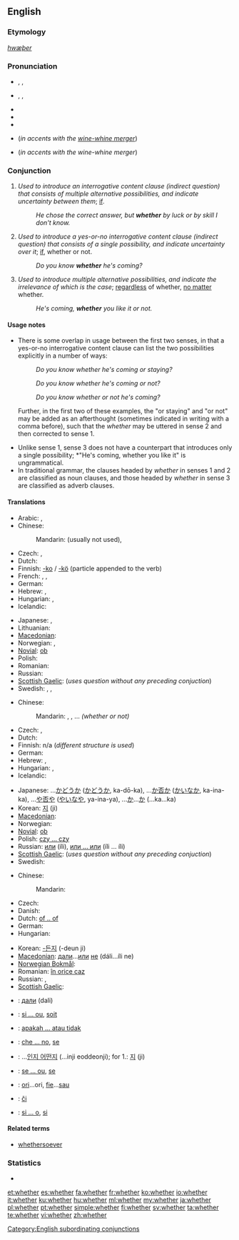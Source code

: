 ==English==

===Etymology===
{{etyl|ang}} ''[[hwæþer]]''

===Pronunciation===
* {{enPR|wĕ'''th''ə(r)}}, {{IPA|/ˈwɛðə(r)/}}, {{SAMPA|/"wED@(r)/}}
* {{enPR|hwĕ'''th''ə(r)}}, {{IPA|/ˈʍɛðə(r)/}}, {{SAMPA|/"WED@(r)/}}
* {{audio|en-us-whether.ogg|Audio (US)}}
* {{rhymes|ɛðə(r)}}
* {{hyphenation|wheth|er}}
* {{homophones|weather}} (''in accents with the [[wine-whine merger]]'')
* {{homophones|wether}} (''in accents with the wine-whine merger'')

===Conjunction===
{{en-con}}

# ''Used to introduce an interrogative content clause (indirect question) that consists of multiple alternative possibilities, and indicate uncertainty between them''; [[if]].
#: ''He chose the correct answer, but '''whether''' by luck or by skill I don't know.''
# ''Used to introduce a yes-or-no interrogative content clause (indirect question) that consists of a single possibility, and indicate uncertainty over it''; [[if]], whether or not.
#: ''Do you know '''whether''' he's coming?''
# ''Used to introduce multiple alternative possibilities, and indicate the irrelevance of which is the case''; [[regardless]] of whether, [[no matter]] whether.
#: ''He's coming, '''whether''' you like it or not.''

====Usage notes====
* There is some overlap in usage between the first two senses, in that a yes-or-no interrogative content clause can list the two possibilities explicitly in a number of ways: <dl><dd>''Do you know whether he's coming or staying?''</dd><dd>''Do you know whether he's coming or not?''</dd><dd>''Do you know whether or not he's coming?''</dd></dl> Further, in the first two of these examples, the "or staying" and "or not" may be added as an afterthought (sometimes indicated in writing with a comma before), such that the ''whether'' may be uttered in sense 2 and then corrected to sense 1.
* Unlike sense 1, sense 3 does not have a counterpart that introduces only a single possibility; *"He's coming, whether you like it" is ungrammatical.
* In traditional grammar, the clauses headed by ''whether'' in senses 1 and 2 are classified as noun clauses, and those headed by ''whether'' in sense 3 are classified as adverb clauses.

====Translations====
{{trans-top|if (in indirect questions)}}
* Arabic: {{t|ar|إذا|tr='ídhaa}}, {{t|ar|سواء|tr=sawaa'}}
* Chinese:
*: Mandarin: (usually not used), {{t|cmn|是否|tr=shì-fǒu|sc=Hani}}
* Czech: {{t+|cs|zda}}, {{t-|cs|zdali}}
* Dutch: {{t+|nl|of}}
* Finnish: [[-ko]] / [[-kö]] (particle appended to the verb)
* French: {{t+|fr|si}},  {{t+|fr|que}},  {{t+|fr|soit}}
* German: {{t+|de|ob}}
* Hebrew: {{t|he|האם|tr=ha`ím}}, {{t+|he|אם|tr=ím}}
* Hungarian: {{t-|hu|-e}},  {{t+|hu|vajon}}
* Icelandic: {{t+|is|hvort}}
{{trans-mid}}
* Japanese: {{t|ja|かどうか|tr=...ka dō ka}},  {{t+|ja|か|tr=ka}}
* Lithuanian: {{t+|lt|ar|xs=Lithuanian}}
* [[Macedonian]]: {{t-|mk|дали|tr=dáli}}
* Norwegian: {{t|no|om}}, {{t|no|hvorvidt}}
* [[Novial]]: [[ob]]
* Polish: {{t+|pl|czy}}
* Romanian: {{t+|ro|dacă}}
* Russian: {{t+|ru|ли|tr=li}}
* [[Scottish Gaelic]]: (''uses question without any preceding conjuction'')
* Swedish: {{t+|sv|om}}, {{t|sv|ifall}}, {{t+|sv|huruvida}}
{{trans-bottom}}

{{trans-top|if, either}}
* Chinese:
*: Mandarin: {{t-|cmn|還是|sc=Hani}}, {{t-|cmn|还是|tr=háishi|sc=Hani}}, ...{{t-|cmn|不|tr=...bù...|sc=Hani}} ''(whether or not)''
* Czech: {{t+|cs|zda}}, {{t-|cs|zdali}}
* Dutch: {{t+|nl|of}}
* Finnish: n/a (''different structure is used'')
* German: {{t+|de|ob}}
* Hebrew: {{t|he|באם|tr=be`ím}}, {{t+|he|אם|tr=ím}}
* Hungarian: {{t-|hu|-e}},  {{t+|hu|vajon}}
* Icelandic: {{t+|is|hvort}}
{{trans-mid}}
* Japanese: ...[[かどうか]] ([[かどうか]], ka-dō-ka), ...[[か否か]] ([[かいなか]], ka-ina-ka), ...[[や否や]] ([[やいなや]], ya-ina-ya), ...[[か]]...[[か]] (...ka...ka)
* Korean: [[지]] (ji)
* [[Macedonian]]: {{t-|mk|дали|tr=dáli}}
* Norwegian: {{t+|no|enten}}
* [[Novial]]: [[ob]]
* Polish: [[czy ... czy]]
* Russian: [[или]] (íli), [[или ... или]] (íli ... íli)
* [[Scottish Gaelic]]: (''uses question without any preceding conjuction'')
* Swedish: {{t+|sv|om}}
{{trans-bottom}}

{{trans-top|whether or not}}
<!--this should be moved to "whether or not" if it ever gets created.-->
* Chinese:
*: Mandarin: {{t|cmn|是否|tr=shì-fǒu|sc=Hani}}
* Czech: {{t+|cs|ať}}
* Danish: {{t+|da|om}}
* Dutch: [[of .. of]]
* German: {{t+|de|ob}}
* Hungarian: {{t+|hu|akár}}
{{trans-mid}}
* Korean: [[-든지]] (-deun ji)
* [[Macedonian]]: [[дали]]...[[или]] [[не]] (dáli...íli ne)
* [[Norwegian Bokmål]]: {{tø|nb|enten}}
* Romanian: [[în orice caz]]
* Russian: {{t+|ru|ли|tr=li}},  {{t+|ru|или|tr=íli}}
* [[Scottish Gaelic]]: {{t-|gd|co-dhiù|xs=Scottish Gaelic}}
{{trans-bottom}}

{{checktrans-top}}
* {{ttbc|Bulgarian}}: [[дали]] (dali)
* {{ttbc|fr}}: [[si ... ou]], [[soit]]
* {{ttbc|Indonesian}}: [[apakah ... atau tidak]]
* {{ttbc|Italian}}: [[che ... no]], [[se#Italian|se]]
{{trans-mid}}
* {{ttbc|Korean}}: ...[[인지 어떤지]] (...inji eoddeonji); for 1.: [[지]] (ji)
* {{ttbc|Portuguese}}: [[se ... ou]], [[se#Portuguese|se]]
* {{ttbc|Romanian}}: [[ori]]...ori, [[fie]]...[[sau]]
* {{ttbc|Slovak}}: [[či]]
* {{ttbc|Spanish}}: [[si ... o]], [[si#Spanish|si]]
{{trans-bottom}}

====Related terms====
* [[whethersoever]]

===Statistics===
* {{rank|during|several|either|338|whether|city|held|help}}

[[Category:English subordinating conjunctions]]

[[et:whether]]
[[es:whether]]
[[fa:whether]]
[[fr:whether]]
[[ko:whether]]
[[io:whether]]
[[it:whether]]
[[ku:whether]]
[[hu:whether]]
[[ml:whether]]
[[my:whether]]
[[ja:whether]]
[[pl:whether]]
[[pt:whether]]
[[simple:whether]]
[[fi:whether]]
[[sv:whether]]
[[ta:whether]]
[[te:whether]]
[[vi:whether]]
[[zh:whether]]